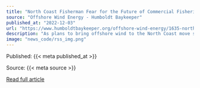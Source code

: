 ```yaml
---
title: "North Coast Fisherman Fear for the Future of Commercial Fisheries as Offshore Wind Efforts Advance"
source: "Offshore Wind Energy - Humboldt Baykeeper"
published_at: "2022-12-03"
url: "https://www.humboldtbaykeeper.org/offshore-wind-energy/1635-north-coast-fisherman-fear-for-the-future-of-commercial-fisheries-as-offshore-wind-efforts-advance-2"
description: "As plans to bring offshore wind to the North Coast move steadily ahead, commercial fishermen are urging federal and state regulatory agencies to pump the brakes.“I want to make one thing clear: Fishermen are not opposing [renewable] projects up here, we’re opposing the loss of thousands of miles of fishing grounds,” Ken Bates, president of the California Fishermen’s Resiliency Association (CFRA), told the Outpost in a recent interview. “Fishermen understand what’s going on with the climate. They can see what’s going on with the ocean. They get it. … That being said, we need to exercise a little bit of caution before we just throw these projects to the wind, so to speak.”“Interestingly enough, the areas that are the windiest on the California, Oregon and Washington coasts are also the areas that are most biologically productive,” Bates said.&nbsp;Bates has relayed his concerns to the Bureau of Ocean Energy Management (BOEM), the federal agency that oversees the development of offshore renewable energy projects, but he feels commercial fishermen aren’t being heard.“The lease area was picked by [BOEM] without input from anybody in the fishing fleet,” he said, adding that there are only a handful of fully operational floating wind turbines in the world. “Part of what fishermen are asking for is to slow down. Let’s be careful and make sure we’re not doing more damage than we’re hoping to alleviate by implementing this technology in the ocean. …We’re scrambling to try to find a way to have some input in this process.”Read More"
image: "news_code/rss_img.png"
---
```



  Published: {{< meta published_at >}}
  

  Source: {{< meta source >}}
  

  [Read full article]({{< meta url >}})
  

